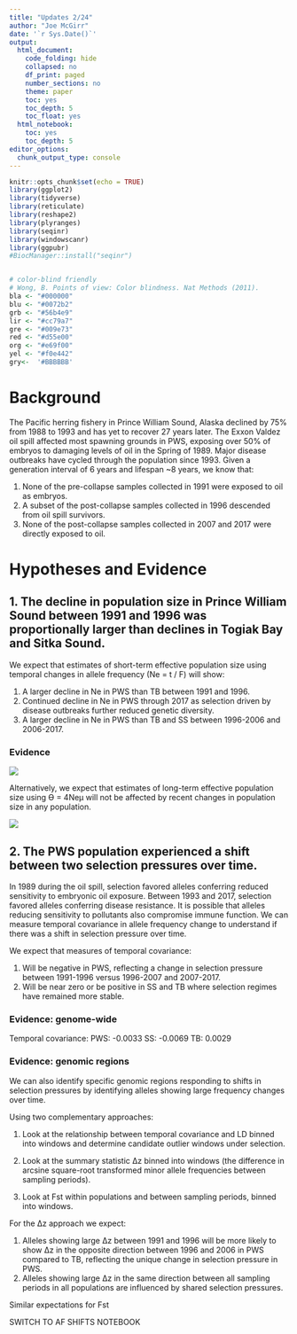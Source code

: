```yaml
---
title: "Updates 2/24"
author: "Joe McGirr"
date: '`r Sys.Date()`'
output:
  html_document:
    code_folding: hide
    collapsed: no
    df_print: paged
    number_sections: no
    theme: paper
    toc: yes
    toc_depth: 5
    toc_float: yes
  html_notebook:
    toc: yes
    toc_depth: 5
editor_options: 
  chunk_output_type: console
---
```


```r
knitr::opts_chunk$set(echo = TRUE)
library(ggplot2)
library(tidyverse)
library(reticulate)
library(reshape2)
library(plyranges)
library(seqinr)
library(windowscanr)
library(ggpubr)
#BiocManager::install("seqinr")


# color-blind friendly 
# Wong, B. Points of view: Color blindness. Nat Methods (2011).
bla <- "#000000"
blu <- "#0072b2"
grb <- "#56b4e9"
lir <- "#cc79a7"
gre <- "#009e73"
red <- "#d55e00"
org <- "#e69f00"
yel <- "#f0e442"
gry<-  '#BBBBBB'

```

# Background
The Pacific herring fishery in Prince William Sound, Alaska declined by 75% from 1988 to 1993 and has yet to recover 27 years later. The Exxon Valdez oil spill affected most spawning grounds in PWS, exposing over 50% of embryos to damaging levels of oil in the Spring of 1989. Major disease outbreaks have cycled through the population since 1993. 
Given a generation interval of 6 years and lifespan ~8 years, we know that:

1.	None of the pre-collapse samples collected in 1991 were exposed to oil as embryos.
2.	A subset of the post-collapse samples collected in 1996 descended from oil spill survivors.
3.	None of the post-collapse samples collected in 2007 and 2017 were directly exposed to oil.

# Hypotheses and Evidence 

## 1. The decline in population size in Prince William Sound between 1991 and 1996 was proportionally larger than declines in Togiak Bay and Sitka Sound.

We expect that estimates of short-term effective population size using temporal changes in allele frequency (Ne = t / F) will show:

1.	A larger decline in Ne in PWS than TB between 1991 and 1996.
2.	Continued decline in Ne in PWS through 2017 as selection driven by disease outbreaks further reduced genetic diversity.
3.	A larger decline in Ne in PWS than TB and SS between 1996-2006 and 2006-2017.

### Evidence

![](C:/Users/jmcgirr/Documents/GitHub/pac_herring/Rmarkdown/progress_updates/short_term_ne.PNG)

Alternatively, we expect that estimates of long-term effective population size using Ө = 4Neµ will not be affected by recent changes in population size in any population.

![](C:/Users/jmcgirr/Documents/Whitehead_Lab/ph/figs/ne.png)

## 2. The PWS population experienced a shift between two selection pressures over time. 

In 1989 during the oil spill, selection favored alleles conferring reduced sensitivity to embryonic oil exposure. Between 1993 and 2017, selection favored alleles conferring disease resistance. It is possible that alleles reducing sensitivity to pollutants also compromise immune function. We can measure temporal covariance in allele frequency change to understand if there was a shift in selection pressure over time.

We expect that measures of temporal covariance:

1.	Will be negative in PWS, reflecting a change in selection pressure between 1991-1996 versus 1996-2007 and 2007-2017.
2.	Will be near zero or be positive in SS and TB where selection regimes have remained more stable. 

### Evidence: genome-wide

Temporal covariance:
PWS: -0.0033
SS: -0.0069
TB: 0.0029

### Evidence: genomic regions

We can also identify specific genomic regions responding to shifts in selection pressures by identifying alleles showing large frequency changes over time. 

Using two complementary approaches:

1. Look at the relationship between temporal covariance and LD binned into windows and determine candidate outlier windows under selection.

2. Look at the summary statistic ∆z binned into windows (the difference in arcsine square-root transformed minor allele frequencies between sampling periods).

3. Look at Fst within populations and between sampling periods, binned into windows.

For the ∆z approach we expect:

1.  Alleles showing large ∆z between 1991 and 1996 will be more likely to show ∆z in the opposite direction between 1996 and 2006 in PWS compared to TB, reflecting the unique change in selection pressure in PWS.
2.  Alleles showing large ∆z in the same direction between all sampling periods in all populations are influenced by shared selection pressures. 

Similar expectations for Fst 

SWITCH TO AF SHIFTS NOTEBOOK

 



